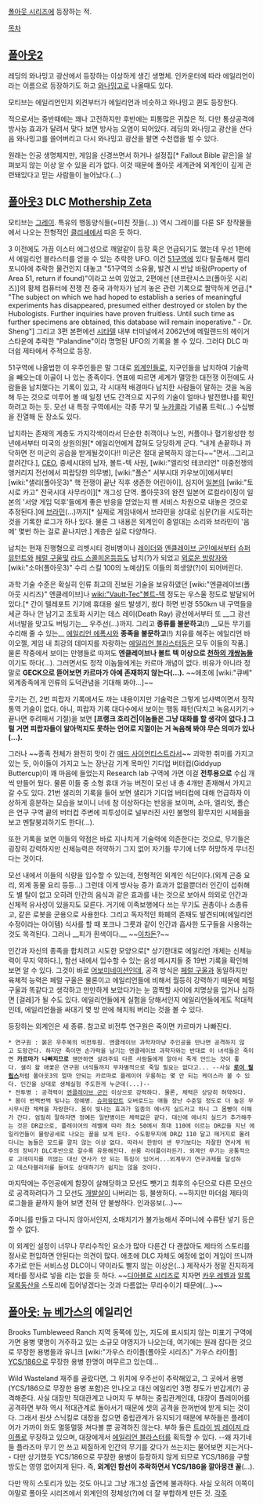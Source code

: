 [[폴아웃 시리즈]]에 등장하는 적.

[[목차]]

== [[폴아웃2]] ==
레딩의 와나밍고 광산에서 등장하는 이상하게 생긴 생명체. 인카운터에 따라 에일리언이라는 이름으로 등장하기도 하고 [[와나밍고]]로 나올때도 있다.

모티브는 에일리언인지 외견부터가 에일리언과 비슷하고 와나밍고 퀸도 등장한다.

적으로서는 중반때에는 꽤나 고전하지만 후반에는 피통많은 귀찮은 적. 다만 통상공격에 방사능 효과가 달려서 맞다 보면 방사능 오염이 되어있다. 레딩의 와나밍고 광산을 산다음 와나밍고를 쓸어버리고 다시 와나밍고 광산을 팔면 수천캡을 벌 수 있다.

원래는 인공 생명체지만, 게임을 신경쓰면서 하거나 설정집[* Fallout Bible 같은]을 살펴보지 않는 이상 알 수 있을 리가 없다. 이것 때문에 폴아웃 세계관에 외계인이 깊게 관련돼있다고 믿는 사람들이 늘어났다.(...)

== [[폴아웃3]] DLC [[Mothership Zeta]] ==
모티브는 [[그레이]]. 특유의 행동양식들(=미친 짓들(...)) 역시 그레이를 다룬 SF 창작물들에서 나오는 전형적인 [[클리셰]]에서 따온 듯 하다. 

3 이전에도 가끔 이스터 에그성으로 깨알같이 등장 혹은 언급되기도 했는데 우선 1편에서 에일리언 블라스터를 얻을 수 있는 추락한 UFO. 이건 [[51구역]]에 있다 탈출해서 캘리포니아에 추락한 물건인지 대놓고 "51구역의 소유물, 발견 시 반납 바람(Property of Area 51, return if found)"이라고 쓰여 있었고, 2편에선 [샌프란시스코(폴아웃 시리즈)]의 황제 컴퓨터에 전쟁 전 중국 과학자가 남겨 놓은 관련 기록으로 짤막하게 언급.[* "The subject on which we had hoped to establish a series of meaningful experiments has disappeared, presumed either destroyed or stolen by the Hubologists. Further inquiries have proven fruitless. Until such time as further specimens are obtained, this database will remain inoperative." - Dr. Sheng"] 그리고 3편 본편에선 [[시타델]] 내부 터미널에서 2062년에 메릴랜드의 헤이거스타운에 추락한 "Palandine"이라 명명된 UFO의 기록을 볼 수 있다. 그러다 DLC 마더쉽 제타에서 주적으로 등장.

51구역에 나올법한 이 우주인들은 말 그대로 [[외계인]]들로, 지구인들을 납치하여 기술력을 빼오는데 이골이 나 있는 종족이다. 연표에 따르면 세계가 멸망한 대전쟁 이전에도 사람들을 납치했다는 기록이 있고, 각 시대적 배경마다 납치한 사람들이 말하는 것을 녹음해 두는 것으로 미루어 볼 때 일정 년도 간격으로 지구의 기술이 얼마나 발전했나를 확인하려고 하는 듯. 모선 내 특정 구역에서는 각종 무기 및 [[누카콜라]] 기념품 트럭(…) 수십병을 진열해 둔 장소도 있다.

납치하는 존재의 계층도 가지각색이라서 단순한 취객이나 노인, 커플이나 혈기왕성한 청년에서부터 미국의 상원의원[* 에일리언에게 잡혀도 당당하게 군다. "내게 손끝하나 까닥하면 전 미군의 공습을 받게될것이다!! 미군은 절대 굴복하지 않는다~~"면서...그리고 끌려간다.], [[CEO]], 중세시대의 남자, 볼트-텍 사원, [wiki:"엘리엇 테코리언" 미중전쟁의 앵커리지 전선에서 피랍당한 의무병], [wiki:"폴슨" 서부시대 카우보이]에서부터 [wiki:"샐리(폴아웃3)" 핵 전쟁이 끝난 직후 생존한 어린아이], 심지어 [[일본]]의 [wiki:"토시로 카고" 전국시대 사무라이][* 개그성 단역. 폴아웃3의 완전 일본어 로컬라이징이 일본의 '서양 게임 덕후'들에게 좋은 반응을 얻었는지 팬 서비스 차원으로 내놓은 것으로 추정된다.]에 [[브라민]](…)까지[* 실제로 게임내에서 브라민을 상대로 심문(?)을 시도하는 것을 기록한 로그가 하나 있다. 물론 그 내용은 외계인이 중얼대는 소리와 브라민이 '음메' 몇번 하는 걸로 끝나지만.] 계층은 실로 다양하다.

납치는 현재 진행형으로 리벳시티 경비병이나 [[레이더]]와 [[엔클레이브 군인]]에서부터 [[슈퍼뮤턴트]]와 [[페럴 구울]]및 [[라드 스콜피온]]등등도 납치(?)가 되었고 [[외로운 방랑자]]와 [wiki:"소마(폴아웃3)" 수리 스킬 100의 노예상]도 이들의 희생양(?)이 되어버린다.

과학 기술 수준은 확실히 인류 최고의 진보된 기술을 보유하였던 [wiki:"엔클레이브(폴아웃 시리즈)" 엔클레이브]나 [[wiki:"Vault-Tec"볼트-텍]] 정도는 우스울 정도로 발달되어 있다.[* 간이 텔레포트 기기에 휴대용 쉴드 발생기, 쐈다 하면 반경 550km 내 구역들을 세균 하나 안 남기고 초토화 시키는 데스 레이(Death Ray) 광선에서부터 또 __그 광선 서너발을 맞고도 버팅기는__ 우주선(…)까지. 그리고 '''종류를 불문하고'''(!) __모든 무기를 수리해 줄 수 있는__ [[에일리언 에폭시]]와 '''종족을 불문하고'''(!) 치유를 해주는 에일리언 바이오젤, 게임 내 최강의 데미지를 자랑하는 [[에일리언 블라스터]]등은 모두 이들의 작품.] 물론 작중에서 보이는 만행들로 따져도 '''엔클레이브나 볼트 텍 이상으로 [[천하의 개쌍놈들]]'''이기도 하다(...). 그러면서도 정작 이놈들에게는 카르마 개념이 없다. 비유가 아니라 정말로 '''GECK으로 뜯어보면 카르마가 아예 존재하지 않는다(...).''' ~~애초에 [wiki:"큐베" 외계종족에게 인류의 도덕관념을 기대해 봐야...]~~

웃기는 건, 2번 피랍자 기록에서도 까는 내용이지만 기술력은 그렇게 넘사벽이면서 정작 통역 기술이 없다. 아니, 피랍자 기록 대다수에서 보이는 행동 패턴(닥치고 녹음시키기→끝나면 후려패서 기절)을 보면 '''[프랭크 호리건|이놈들은 그냥 대화를 할 생각이 없다.] 그럴 거면 피랍자들이 알아먹지도 못하는 언어로 지껄이는 거 녹음해 봐야 무슨 의미가 있나(...).''' 

그러나 ~~종족 전체가 완전히 맛이 간 [[매드 사이언티스트]]라서~~ 괴악한 취미를 가지고 있는 듯, 아이들이 가지고 노는 장난감 기계 목마인 기디업 버터컵(Giddyup Buttercup)이 꽤 마음에 들었는지 Research lab 구역에 가면 이걸 '''전투용으로''' 수십 개씩 만들어 뒀다. 물론 이들 중 소형 휴대 가능 버전이 모선 내 총 4개만 존재해서 가지고 갈 수도 있다. 21번 샐리의 기록을 들어 보면 샐리가 기디업 버터컵에 대해 언급하자 이상하게 흥분하는 모습을 보이니 너네 참 이상하다는 반응을 보이며, 소마, 엘리엇, 폴슨은 연구 구역 끝의 버터컵 주변에 피투성이로 널부러진 사인 불명의 황무지인 시체들을 보고 멘탈붕괴하기도 한다(...).

또한 기록을 보면 이들의 약점은 바로 지나치게 기술력에 의존한다는 것으로, 무기들은 굉장히 강력하지만 신체능력은 허약하기 그지 없어 자기들 무기에 너무 허망하게 무너진다는 것이다.

모선 내에서 이들의 식량을 입수할 수 있는데, 전형적인 외계인 식단이다.(외계 곤충 요리, 외계 동물 요리 등등...) 그런데 이게 방사능 증가 효과가 없을뿐더러 인간이 섭취해도 별 탈이 없고 오히려 인간의 음식과 같은 효과를 내는 것으로 보아서 의외로 인간과 신체적 유사성이 있을지도 모른다. 거기에 이족보행에다 쓰는 무기도 권총이나 소총류고, 같은 로봇을 군용으로 사용한다. 그리고 독자적인 화폐의 존재도 발견되며(에일리언 수정이라는 아이템) 식사를 할 때 포크나 그릇과 같이 인간과 흡사한 도구들을 사용하는 것도 목격된다. 그러나 __피가 흰색이다.__ ~~[[이차돈]]?~~

인간과 자신의 종족을 합치려고 시도한 모양으로[* 상기한대로 에일리언 개체는 신체능력이 무지 약하다.], 함선 내에서 입수할 수 있는 음성 메시지들 중 19번 기록을 확인해 보면 알 수 있다. 그것이 바로 [[어보미네이션]]인데, 공격 방식은 [[페럴 구울]]과 동일하지만 육체적 능력은 페럴 구울은 물론이고 에일리언들에 비해서 월등히 강력하기 때문에 페럴 구울과 똑같다고 생각하고 만만하게 보았다가는 눈 깜짝할 사이에 치명상을 입거나 심하면 [걸레]가 될 수도 있다. 에일리언들에게 실험을 당해서인지 에일리언들에게도 적대적인데, 에일리언들을 싸대기 몇 방 만에 해치워 버리는 것을 볼 수 있다.

등장하는 외계인은 세 종류. 참고로 비전투 연구원은 죽이면 카르마가 나빠진다.
 * 연구원 : 붉은 우주복의 비전투원. 엔클레이브 과학자마냥 주인공을 만나면 공격하지 않고 도망간다. 하지만 죽이면 손가락을 남기는 엔클레이브 과학자와는 반대로 이 녀석들은 죽이면 '''카르마가 나빠지므로''' 웬만하면 살려주되 다른 사람들에게 알아서 죽게 만드는 것이 좋다. 샐리 왈 애꿎은 연구원 녀석들까지 무차별적으로 죽일 필요는 없다고... --사실 '''[[로이 필립스]]'''처럼 폴아웃3의 얼마 안되는 카르마로 플레이어 우롱하는 몇 안 되는 케이스라 볼 수 있다. 인간을 상대로 생체실험 주도한게 누군데(...)--
 * 전투병 : 공격력이 [[엔클레이브 군인]] 이상으로 강력하다. 물론, 체력은 상당히 허약하다.
 * 몸이 번쩍번쩍 빛나는 정예병. [[슈퍼뮤턴트]] 오버로드는 애들 장난 수준일 정도로 더 높은 무시무시한 체력을 자랑한다. 몸이 빛나는 효과가 일종의 에너지 실드라고 하니 그 몸빵이 이해가 간다. 엄밀히 말하자면 정예든 일반병이든 체력값은 같다. 대신에 에너지 실드가 추가해주는 것은 DR값으로, 플레이어의 레벨에 따라 최소 50에서 최대 110에 이르는 DR값을 지닌 에일리언들이 물량공세로 나오는 꼴을 보게 된다. 수도황무지에 DR값 110 달고 떼거지로 몰려다니는 놈들은 모드를 깔지 않는 이상 없다. 따라서 한방이 센 무기보다는 자잘한 연사계 위주의 장비가 DLC후반으로 갈수록 유용해진다. 솬룽 라이플이라든가. 외계인 무기는 공통적으로 고데미지를 끼얹는 대신 연사가 안 되는 특징이 있어서...외계무기 연구과제를 달성하고 데스타블리저를 들어도 상대하기가 쉽지는 않을 것이다.

마지막에는 주인공에게 함장이 살해당하고 모선도 뺏기고 최후의 수단으로 다른 모선으로 공격하려다가 그 모선도 [[개발살]]이 나버리는 등, 불쌍하다. ~~하지만 마더쉽 제타의 로그들을 끝까지 들어 보면 전혀 안 불쌍하다. 인과응보(...)~~

주머니를 만들고 다니지 않아서인지, 소매치기가 불가능해서 주머니에 수류탄 넣기 등은 할 수 없다.

이 외계인 설정이 너무나 무리수적인 요소가 많아 다른건 다 괜찮아도 제타의 스토리를 정사로 편입하면 안된다는 의견이 많다. 애초에 DLC 자체도 예정에 없이 게임이 뜨니까 추가로 만든 서비스성 DLC이니 약이라도 빨지 않는 이상은(...) 제작사가 정말 진지하게 제타를 정사로 넣을 리는 없을 듯 하다. ~~[[디아블로 시리즈]]로 치자면 [[카우 레벨]]과 [[알록달록동산]]을 스토리에 집어넣겠다는 것과 다름없는 무리수이기 때문에(...)~~

== [[폴아웃: 뉴 베가스]]의 에일리언 ==
Brooks Tumbleweed Ranch 지역 동쪽에 있는, 지도에 표시되지 않는 미표기 구역에 가면 용병 몇명이 거주하고 있는 소규모 야영지가 나오는데, 여기에는 원래 잡다한 것으로 무장한 용병들과 유니크 [wiki:"가우스 라이플(폴아웃 시리즈)" 가우스 라이플] [[YCS/186]]으로 무장한 용병 한명이 머무르고 있는데...

Wild Wasteland 재주를 골랐다면, 그 위치에 우주선이 추락해있고, 그 곳에서 용병(YCS/186으로 무장한 용병 포함)은 안나오고 대신 에일리언 3명 정도가 반갑게(?) 공격해준다. 사실 대장만 적대관계고 나머지 두 부하는 중립관계인데, 대장이 플레이어를 공격하면 부하 역시 적대관계로 돌아서기 때문에 셋의 공격을 한꺼번에 받게 되는 것이다. 그래서 원샷 스닉킬로 대장을 잡으면 중립관계가 유지되기 때문에 부하들은 플레이어가 가까이 와도 멀뚱멀뚱 쳐다볼 뿐 공격하진 않는다. 부하 둘은 [[트라이 빔 레이저 라이플]]로 무장하고 있으며, 대장에게서 [[에일리언 블라스터]]를 획득할 수 있다. --왜 자기네들 플라즈마 무기 안 쓰고 찌질하게 인간의 무기를 갖다가 쓰는지는 물어보면 지는거다-- 다만 상기했듯 YCS/186으로 무장한 용병이 등장하지 않게 되므로 YCS/186을 구할 방도는 영영 없어지게 된다. 즉, '''외계인 함선이 추락하면서 YCS/186을 깔아뭉갠 꼴'''(…).

다만 딱히 스토리가 있는 것도 아니고 그냥 개그성 출연에 불과하다. 사실 오히려 이쪽이야말로 폴아웃 시리즈에서 외계인의 정체성(?)에 더 잘 부합하게 만든 것.
[[각주]]
